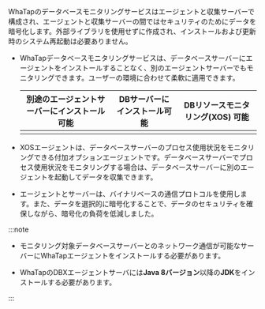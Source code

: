 WhaTapのデータベースモニタリングサービスはエージェントと収集サーバーで構成され、エージェントと収集サーバーの間ではセキュリティのためにデータを暗号化します。外部ライブラリを使用せずに作成され、インストールおよび更新時のシステム再起動は必要ありません。

-   WhaTapデータベースモニタリングサービスは、データベースサーバーにエージェントをインストールすることなく、別のエージェントサーバーでもモニタリングできます。ユーザーの環境に合わせて柔軟に適用できます。

    <div class='db-agent'>

    |              別途のエージェントサーバーにインストール可能             |                DBサーバーにインストール可能               |   DBリソースモニタリング(XOS) 可能  |
    | :---------------------------------------------: | :------------------------------------------: | :---------------------: |
    | <ImgLang img='dbx-install-agent-on-agent-server.png' desc='' /> | <ImgLang img='dbx-install-agent-on-db-server.png' desc='' /> | <ImgLang img='xos-agent.png' desc='' /> |

    </div>

-   XOSエージェントは、データベースサーバーのプロセス使用状況をモニタリングできる付加オプションエージェントです。データベースサーバーでプロセス使用状況をモニタリングする場合は、データベースサーバーに別のエージェントを起動してデータを収集できます。

-   エージェントとサーバーは、バイナリベースの通信プロトコルを使用します。また、データを選択的に暗号化することで、データのセキュリティを確保しながら、暗号化の負荷を低減しました。

:::note

-   モニタリング対象データベースサーバーとのネットワーク通信が可能なサーバーにWhaTapエージェントをインストールする必要があります。

-   WhaTapのDBXエージェントサーバには**Java 8バージョン**以降の**JDK**をインストールする必要があります。

:::
